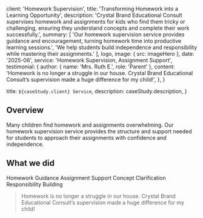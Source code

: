 
  client: 'Homework Supervision',
  title: 'Transforming Homework into a Learning Opportunity',
  description:
    'Crystal Brand Educational Consult supervises homework and assignments for kids who find them tricky or challenging, ensuring they understand concepts and complete their work successfully.',
  summary: [
    'Our homework supervision service provides guidance and encouragement, turning homework time into productive learning sessions.',
    'We help students build independence and responsibility while mastering their assignments.'
  ],
  logo,
  image: { src: imageHero },
  date: '2025-06',
  service: 'Homework Supervision, Assignment Support',
  testimonial: {
    author: { name: 'Mrs. Ruth E.', role: 'Parent' },
    content:
      'Homework is no longer a struggle in our house. Crystal Brand Educational Consult’s supervision made a huge difference for my child!',
  },
}

  title: `${caseStudy.client} Service`,
  description: caseStudy.description,
}

## Overview

Many children find homework and assignments overwhelming. Our homework supervision service provides the structure and support needed for students to approach their assignments with confidence and independence.

## What we did

<TagList>
  <TagListItem>Homework Guidance</TagListItem>
  <TagListItem>Assignment Support</TagListItem>
  <TagListItem>Concept Clarification</TagListItem>
  <TagListItem>Responsibility Building</TagListItem>
</TagList>

<Blockquote
  author={{ name: 'Mrs. Ruth E.', role: 'Parent' }}
  image={{ src: imageStudent }}
>
  Homework is no longer a struggle in our house. Crystal Brand Educational Consult’s supervision made a huge difference for my child!
</Blockquote>

<StatList>
  <StatListItem value="100%" label="Homework completion" />
  <StatListItem value="3x" label="Improved understanding" />
  <StatListItem value="90%" label="Student independence" />
  <StatListItem value="Top 15%" label="Class engagement" />
</StatList>